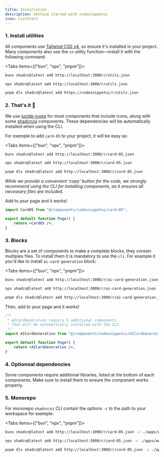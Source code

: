 ```yaml
---
title: Installation
description: Getting started with codesnippetui
icon: ListStart
---
```


### 1. Install utilities


All components use [Tailwind CSS v4](https://tailwindcss.com/docs/installation/framework-guides/nextjs), so ensure it's installed in your project.
Many components also use the `cn` utility function—install it with the following command:

<Tabs items={["bun", "npx", "pnpm"]}>
 
```bash tab="bun"
bunx shadcn@latest add http://localhost:3000/r/utils.json 
```
 
```bash tab="npx"
npx shadcn@latest add http://localhost:3000/r/utils.json
```

```bash tab="pnpm"
pnpm dlx shadcn@latest add https://codesnippetui/r/utils.json
```

</Tabs>

### 2. That's it 🎉

We use [lucide-icons](https://lucide.dev/guide/installation) for most components that include icons, along with some [shadcn/ui](https://ui.shadcn.com/) components. These dependencies will be automatically installed when using the CLI.

For exemple to add `card-05` to your project, it will be easy as:

<Tabs items={["bun", "npx", "pnpm"]}>
 
```bash tab="bun"
bunx shadcn@latest add http://localhost:3000/r/card-05.json
```
 
```bash tab="npx"
npx shadcn@latest add http://localhost:3000/r/card-05.json
```

```bash tab="pnpm"
pnpm dlx shadcn@latest add http://localhost:3000/r/card-05.json
```

</Tabs>

_While we provide a convenient 'copy' button for the code, we strongly recommend using the CLI for installing components, as it ensures all necessary files are included._

Add to your page and it works!

```jsx
import Card05 from "@/components/codesnippetui/card-05";

export default function Page() {
    return <Card05 />;
}
```


### 3. Blocks

Blocks are a set of components to make a complete blocks, they contain multiples files. To install them it is mandatory to use the `cli`. For example it you'd like to install `ai-card-generation` block:

<Tabs items={["bun", "npx", "pnpm"]}>
 
```bash tab="bun"
bunx shadcn@latest add http://localhost:3000/r/ai-card-generation.json
```
 
```bash tab="npx"
npx shadcn@latest add http://localhost:3000/r/ai-card-generation.json
```

```bash tab="pnpm"
pnpm dlx shadcn@latest add http://localhost:3000/r/ai-card-generation.json
```

</Tabs>

Then, add to your page and it works!

```jsx
/**
 * AICardGeneration require 5 additional components
 * that will be automatically installed with the CLI.
 */
import AICardGeneration from "@/components/codesnippetui/AICardGeneration";

export default function Page() {
    return <AICardGeneration />;
}
```

### 4. Optionnal dependencies

Some components require additional libraries, listed at the bottom of each components. Make sure to install them to ensure the component works properly.

### 5. Monorepo

For monorepo `shadcn/ui` CLI contain the options `-c` to the path to your workspace for exemple:

<Tabs items={["bun", "npx", "pnpm"]}>
 
```bash tab="bun"
bunx shadcn@latest add http://localhost:3000/r/card-05.json -c ./apps/www
```
 
```bash tab="npx"
npx shadcn@latest add http://localhost:3000/r/card-05.json -c ./apps/www
```

```bash tab="pnpm"
pnpm dlx shadcn@latest add http://localhost:3000/r/card-05.json -c ./apps/www
```

</Tabs>
